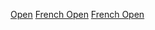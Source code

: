 {{Cat main|2011年法國網球公開賽}}
{{year by category
| m = 2
| c = 0
| d = 1
| y = 1
| cat = 法國網球公開賽
| sortkey = 法國網球公開賽
| parent = 依年份劃分的法國網球公開賽
| subcat = 2011年網球
}}

[[Category:2011年法國|Open]]
[[Category:2011年ATP世界巡迴賽|French Open]]
[[Category:2011年WTA巡迴賽|French Open]]